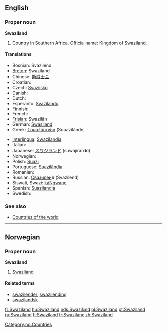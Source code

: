 ==English==

===Proper noun===
'''Swaziland'''

# Country in Southern Africa. Official name: Kingdom of Swaziland.

====Translations====
{{top}}
*Bosnian: Svazilend {{m}}
*[[Breton]]: Swaziland
*Chinese: [[斯威士兰]]
*Croatian: {{t-|hr|Svazi|m}}
* Czech: [[Svazijsko]] {{n}}
* Danish: {{t-|da|Swaziland}}
* Dutch: {{t-|nl|Swaziland}}
*Esperanto: [[Svazilando]]
* Finnish: {{t+|fi|Swazimaa}}
* French: {{t+|fr|Swaziland|m}}
*[[Frisian]]: Swazilân
*German: [[Swasiland]]
*Greek: [[Σουαζιλάνδη]] (Souazilándē) {{f}}
{{mid}}
*[[Interlingua]]: [[Swazilandia]]
* Italian: {{t-|it|Swaziland|m}}
*Japanese: [[スワジランド]] (suwajirando)
* Norwegian: {{t-|no|Swaziland}}
*Polish: [[Suazi]]
*Portuguese: [[Suazilândia]]
* Romanian: {{t-|ro|Swaziland|n}}
*Russian: [[Свазиленд]] (Svazilend)
*Siswati, Swazi: [[káNgwane]]
*Spanish: [[Suazilandia]] {{f}}
* Swedish: {{t-|sv|Swaziland}}
{{bottom}}

===See also===
* [[Countries of the world]]

----

==Norwegian==

===Proper noun===
'''Swaziland'''

# [[#English|Swaziland]]

====Related terms====
*[[swazilender]], [[swazilending]]
*[[swazilandsk]]

[[Category:no:Countries]]

[[fr:Swaziland]]
[[hu:Swaziland]]
[[nds:Swaziland]]
[[pl:Swaziland]]
[[pt:Swaziland]]
[[ru:Swaziland]]
[[fi:Swaziland]]
[[tr:Swaziland]]
[[zh:Swaziland]]